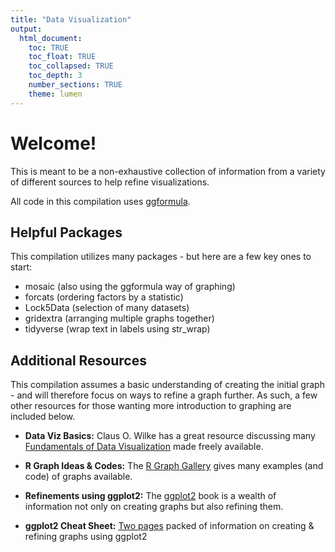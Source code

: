 ```yaml
---
title: "Data Visualization"
output: 
  html_document:
    toc: TRUE
    toc_float: TRUE
    toc_collapsed: TRUE
    toc_depth: 3
    number_sections: TRUE
    theme: lumen
---
```


# Welcome!

This is meant to be a non-exhaustive collection of information from a variety of different sources to help refine visualizations.

All code in this compilation uses [ggformula](https://www.mosaic-web.org/ggformula/reference/index.html).

## Helpful Packages

This compilation utilizes many packages - but here are a few key ones to start:

-   mosaic (also using the ggformula way of graphing)
-   forcats (ordering factors by a statistic)
-   Lock5Data (selection of many datasets)
-   gridextra (arranging multiple graphs together)
-   tidyverse (wrap text in labels using str_wrap)

## Additional Resources

This compilation assumes a basic understanding of creating the initial graph - and will therefore focus on ways to refine a graph further. As such, a few other resources for those wanting more introduction to graphing are included below.

-   **Data Viz Basics:** Claus O. Wilke has a great resource discussing many [Fundamentals of Data Visualization](https://clauswilke.com/dataviz/) made freely available.

-   **R Graph Ideas & Codes:** The [R Graph Gallery](https://r-graph-gallery.com/index.html) gives many examples (and code) of graphs available.

-   **Refinements using ggplot2:** The [ggplot2](https://ggplot2-book.org/mastery.html) book is a wealth of information not only on creating graphs but also refining them.

-   **ggplot2 Cheat Sheet:** [Two pages](https://rstudio.github.io/cheatsheets/data-visualization.pdf) packed of information on creating & refining graphs using ggplot2
